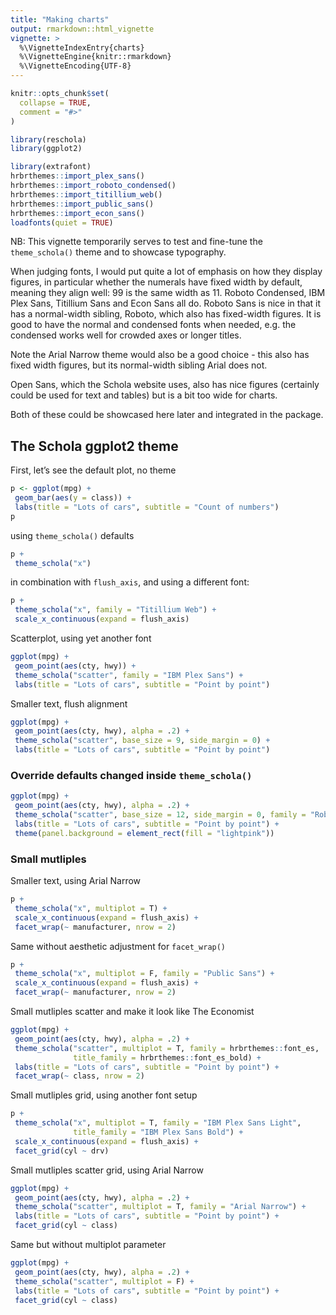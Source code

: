 ```yaml
---
title: "Making charts"
output: rmarkdown::html_vignette
vignette: >
  %\VignetteIndexEntry{charts}
  %\VignetteEngine{knitr::rmarkdown}
  %\VignetteEncoding{UTF-8}
---
```


```r
knitr::opts_chunk$set(
  collapse = TRUE,
  comment = "#>"
)
```


```r
library(reschola)
library(ggplot2)
```

```r
library(extrafont)
hrbrthemes::import_plex_sans()
hrbrthemes::import_roboto_condensed()
hrbrthemes::import_titillium_web()
hrbrthemes::import_public_sans()
hrbrthemes::import_econ_sans()
loadfonts(quiet = TRUE)
```

NB: This vignette temporarily serves to test and fine-tune the `theme_schola()` theme and to showcase typography.

When judging fonts, I would put quite a lot of emphasis on how they display figures, in particular whether the numerals have fixed width by default, meaning they align well: 99 is the same width as 11. Roboto Condensed, IBM Plex Sans, Titillium Sans and Econ Sans all do. Roboto Sans is nice in that it has a normal-width sibling, Roboto, which also has fixed-width figures. It is good to have the normal and condensed fonts when needed, e.g. the condensed works well for crowded axes or longer titles.

Note the Arial Narrow theme would also be a good choice - this also has fixed width figures, but its normal-width sibling Arial does not.

Open Sans, which the Schola website uses, also has nice figures (certainly could be used for text and tables) but is a bit too wide for charts.

Both of these could be showcased here later and integrated in the package.

## The Schola ggplot2 theme

First, let's see the default plot, no theme

```r
p <- ggplot(mpg) +
 geom_bar(aes(y = class)) +
 labs(title = "Lots of cars", subtitle = "Count of numbers")
p
```

using `theme_schola()` defaults

```r
p +
 theme_schola("x")
```


in combination with `flush_axis`, and using a different font:

```r
p +
 theme_schola("x", family = "Titillium Web") +
 scale_x_continuous(expand = flush_axis)
```


Scatterplot, using yet another font

```r
ggplot(mpg) +
 geom_point(aes(cty, hwy)) +
 theme_schola("scatter", family = "IBM Plex Sans") +
 labs(title = "Lots of cars", subtitle = "Point by point")
```

Smaller text, flush alignment

```r
ggplot(mpg) +
 geom_point(aes(cty, hwy), alpha = .2) +
 theme_schola("scatter", base_size = 9, side_margin = 0) +
 labs(title = "Lots of cars", subtitle = "Point by point")
```

### Override defaults changed inside `theme_schola()`

```r
ggplot(mpg) +
 geom_point(aes(cty, hwy), alpha = .2) +
 theme_schola("scatter", base_size = 12, side_margin = 0, family = "Roboto Condensed") +
 labs(title = "Lots of cars", subtitle = "Point by point") +
 theme(panel.background = element_rect(fill = "lightpink"))
```

### Small mutliples

Smaller text, using Arial Narrow

```r
p +
 theme_schola("x", multiplot = T) +
 scale_x_continuous(expand = flush_axis) +
 facet_wrap(~ manufacturer, nrow = 2)
```

Same without aesthetic adjustment for `facet_wrap()`

```r
p +
 theme_schola("x", multiplot = F, family = "Public Sans") +
 scale_x_continuous(expand = flush_axis) +
 facet_wrap(~ manufacturer, nrow = 2)
```
 
Small mutliples scatter and make it look like The Economist

```r
ggplot(mpg) +
 geom_point(aes(cty, hwy), alpha = .2) +
 theme_schola("scatter", multiplot = T, family = hrbrthemes::font_es,
              title_family = hrbrthemes::font_es_bold) +
 labs(title = "Lots of cars", subtitle = "Point by point") +
 facet_wrap(~ class, nrow = 2)
```


Small mutliples grid, using another font setup

```r
p +
 theme_schola("x", multiplot = T, family = "IBM Plex Sans Light", 
              title_family = "IBM Plex Sans Bold") +
 scale_x_continuous(expand = flush_axis) +
 facet_grid(cyl ~ drv)
```

Small mutliples scatter grid, using Arial Narrow

```r
ggplot(mpg) +
 geom_point(aes(cty, hwy), alpha = .2) +
 theme_schola("scatter", multiplot = T, family = "Arial Narrow") +
 labs(title = "Lots of cars", subtitle = "Point by point") +
 facet_grid(cyl ~ class)
```

Same but without multiplot parameter


```r
ggplot(mpg) +
 geom_point(aes(cty, hwy), alpha = .2) +
 theme_schola("scatter", multiplot = F) +
 labs(title = "Lots of cars", subtitle = "Point by point") +
 facet_grid(cyl ~ class)
```

